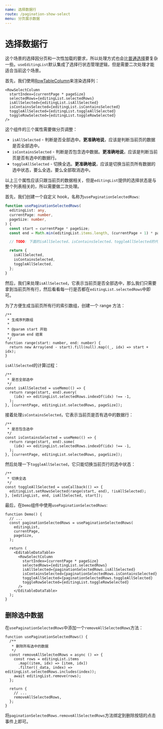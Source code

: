 ```yaml
---
name: 选择数据行
route: /pagination-show-select
menu: 分页展示数据
---
```


# 选择数据行

这个场景的选择因分页和一次性加载的要求，所以处理方式也会比[普通选择]()要复杂一些。`useEditingList`默认集成了选择行状态管理逻辑，但是需要二次处理才能适合当前这个场景。

首先，我们使用[RowTableColumn]()来渲染选择列：

```tsx
<RowSelectColumn
  startIndex={currentPage * pageSize}
  selectedRows={editingList.selectedRows}
  isAllSelected={editingList.isAllSelected}
  isContainsSelected={editingList.isContainsSelected}
  toggleAllSelected={editingList.toggleAllSelected}
  toggleRowSelected={editingList.toggleRowSelected}
/>
```

这个组件的三个属性需要做分页调整：

- `isAllSelected` - 判断是否全部选中。**更准确地说**，应该是判断当前页的数据是否全部选中。
- `isContainsSelected` - 判断是否包含选中数据。**更准确地说**，应该是判断当前页是否有选中的数据行。
- `toggleAllSelected` - 切换全选。**更准确地说**，应该是切换当前页所有数据的选中状态，要么全选，要么全部取消选中。

以上三个属性应该只跟当前页的数据相关，但是`editingList`提供的选择状态是与整个列表相关的，所以需要做二次处理。

首先，我们创建一个自定义 hook，名称为`usePaginationSelectedRows`:

```ts
function usePaginationSelectedRows(
  editingList: any,
  currentPage: number,
  pageSize: number,
) {
  const start = currentPage * pageSize;
  const end = Math.min(editingList.items.length, (currentPage + 1) * pageSize);

  // TODO: 下面的isAllSelected、isContainsSelected、toggleAllSelected的代码都放在这

  return {
    isAllSelected,
    isContainsSelected,
    toggleAllSelected,
  };
}
```

然后，我们来处理`isAllSelected`，它表示当前页是否全部选中，那么我们只需要拿到当前页所有行，然后看看每一行是否都在`editingList.selectedRows`中即可。

为了方便生成当前页所有行的索引数组，创建一个 range 方法：

```tsx
/**
 * 生成序列数组
 *
 * @param start 开始
 * @param end 结束
 */
function range(start: number, end: number) {
  return new Array(end - start).fill(null).map((_, idx) => start + idx);
}
```

`isAllSelected`的计算过程：

```tsx
/**
 * 是否全部选中
 */
const isAllSelected = useMemo(() => {
  return range(start, end).every(
    (idx) => editingList.selectedRows.indexOf(idx) !== -1,
  );
}, [currentPage, editingList.selectedRows, pageSize]);
```

接着处理`isContainsSelected`，它表示当前页是否有选中的数据行：

```tsx
/**
 * 是否包含选中
 */
const isContainsSelected = useMemo(() => {
  return range(start, end).some(
    (idx) => editingList.selectedRows.indexOf(idx) !== -1,
  );
}, [currentPage, editingList.selectedRows, pageSize]);
```

然后处理一下`toggleAllSelected`，它只能切换当前页行的选中状态：

```tsx
/**
 * 切换全选
 */
const toggleAllSelected = useCallback(() => {
  editingList.setRowsSelected(range(start, end), !isAllSelected);
}, [editingList, end, isAllSelected, start]);
```

最后，在`Demo`组件中使用`usePaginationSelectedRows`:

```tsx
function Demo() {
  // ...
  const paginationSelectedRows = usePaginationSelectedRows(
    editingList,
    currentPage,
    pageSize,
  );

  return (
    <EditableDataTable>
      <RowSelectColumn
        startIndex={currentPage * pageSize}
        selectedRows={editingList.selectedRows}
        isAllSelected={paginationSelectedRows.isAllSelected}
        isContainsSelected={paginationSelectedRows.isContainsSelected}
        toggleAllSelected={paginationSelectedRows.toggleAllSelected}
        toggleRowSelected={editingList.toggleRowSelected}
      />
    </EditableDataTable>
  );
}
```

## 删除选中数据

在`usePaginationSelectedRows`中添加一个`removeAllSelectedRows`方法：

```tsx
function usePaginationSelectedRows() {
  /**
   * 删除所有选中的数据
   */
  const removeAllSelectedRows = async () => {
    const rows = editingList.items
      .map((item, idx) => [item, idx])
      .filter((_data, index) => editingList.selectedRows.includes(index));
    await editingList.remove(rows);
  };

  return {
    // ...
    removeAllSelectedRows,
  };
}
```

将`paginationSelectedRows.removeAllSelectedRows`方法绑定到删除按钮的点击事件上即可。
